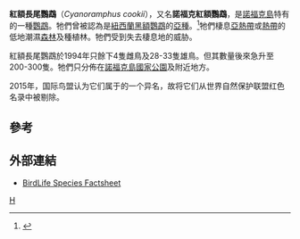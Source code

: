 {{Speciesbox 
| taxon =  Cyanoramphus cookii
| authority =  Gray, 1859
| status = NR
| status_system = IUCN3.1
| status_ref = <ref>{{IUCN|id=22724643 |title=''Cyanoramphus cookii'' |assessor=BirdLife International |assessor-link=BirdLife International |version=2017.3 |year=2017 |accessdate=4 February 2018}}</ref>
| image=Cyanoramphus cookii -Palm Glen, Norfolk Island, Australia-8.jpg
}}
'''紅額長尾鸚鵡'''（''Cyanoramphus cookii''），又名'''諾福克紅額鸚鵡'''，是[[諾福克島|諾福克島]]特有的一種[[鸚鵡|鸚鵡]]。牠們曾被認為是[[紐西蘭|紐西蘭]][[黑額鸚鵡|黑額鸚鵡]]的[[亞種|亞種]]。<ref>{{Cite journal en|author=Boon, W, Daugherty C & Chambers, G|year=2001|title=The Norfolk Island Green Parakeet and New Caledonian Red-crowned Parakeet are distinct species|journal=Emu|volume=101|pages=113-121}}</ref>牠們棲息[[亞熱帶|亞熱帶]]或[[熱帶|熱帶]]的低地潮濕[[森林|森林]]及種植林。牠們受到失去棲息地的威胁。

紅額長尾鸚鵡於1994年只餘下4隻雌鳥及28-33隻雄鳥。但其數量後來急升至200-300隻。牠們只分佈在[[諾福克島國家公園|諾福克島國家公園]]及附近地方。

2015年，国际鸟盟认为它们属于''{{tsl|en|Cyanoramphus novaezelandiae}}''的一个异名，故将它们从世界自然保护联盟红色名录中被剔除。

== 參考 ==
{{reflist}}

== 外部連結 ==
*[http://www.birdlife.org/datazone/species/index.html?action=SpcHTMDetails.asp&sid=9834&m=0 BirdLife Species Factsheet] {{Wayback|url=http://www.birdlife.org/datazone/species/index.html?action=SpcHTMDetails.asp&sid=9834&m=0 |date=20090103035500 }}
{{Taxonbar|from=Q1066559}}

[[Category:長尾鸚鵡屬|H]]